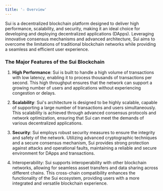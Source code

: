 ```yaml
---
title: '☆ Overview'
---
```


Sui is a decentralized blockchain platform designed to deliver high performance, scalability, and security, making it an ideal choice for developing and deploying decentralized applications (DApps). Leveraging innovative consensus mechanisms and advanced architecture, Sui aims to overcome the limitations of traditional blockchain networks while providing a seamless and efficient user experience.
### The Major Features of the Sui Blockchain

1. **High Performance**: Sui is built to handle a high volume of transactions with low latency, enabling it to process thousands of transactions per second. This high throughput ensures that the network can support a growing number of users and applications without experiencing congestion or delays.

2. **Scalability**: Sui's architecture is designed to be highly scalable, capable of supporting a large number of transactions and users simultaneously. This scalability is achieved through advanced consensus protocols and network optimization, ensuring that Sui can meet the demands of various decentralized applications.

3. **Security**: Sui employs robust security measures to ensure the integrity and safety of the network. Utilizing advanced cryptographic techniques and a secure consensus mechanism, Sui provides strong protection against attacks and operational faults, maintaining a reliable and secure environment for DApps and transactions.

4. Interoperability: Sui supports interoperability with other blockchain networks, allowing for seamless asset transfers and data sharing across different chains. This cross-chain compatibility enhances the functionality of the Sui ecosystem, providing users with a more integrated and versatile blockchain experience.